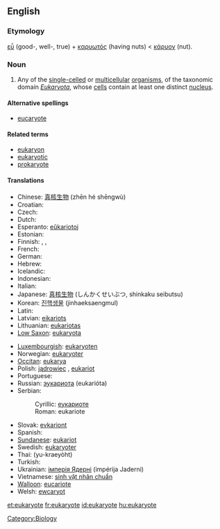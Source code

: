 ==English==

===Etymology===
{{etyl|el}} [[εὖ]] (good-, well-, true) + [[καρυωτός]] (having nuts) < [[κάρυον]] (nut).

===Noun===
{{wikipedia}}
{{en-noun}}

# Any of the [[single-celled]] or [[multicellular]] [[organism]]s, of the taxonomic domain ''[[Eukaryota]]'', whose [[cell]]s contain at least one distinct [[nucleus]].

====Alternative spellings====
* [[eucaryote]]

====Related terms====
* [[eukaryon]]
* [[eukaryotic]]
* [[prokaryote]]

====Translations====
{{trans-top|any of the single-celled or multicellular organisms whose cells contain at least one distinct nucleus}}
* Chinese: [[真核生物]] (zhēn hé shēngwù)
* Croatian: {{t|hr|eukariot|m|alt=eukarìōt}}
* Czech: {{t-|cs|eukaryota}}
* Dutch: {{t+|nl|eukaryoten|p}}
* Esperanto: [[eŭkariotoj]] {{p}}
* Estonian: {{t+|et|eukarüoot|p}}
* Finnish: {{t-|fi|aitotumainen}}, {{t-|fi|aitotumallinen}}, {{t-|fi|eukaryootti}}
* French: {{t+|fr|eucaryote}}
* German: {{t-|de|Eukaryote}}
* Hebrew: {{t+|he|איקריוטיים|p}}
* Icelandic: {{t-|is|heilkjörnungur|m}}
* Indonesian: {{t-|id|eukaryota|xs=Indonesian}}
* Italian: {{t-|it|eucariota|m}}
* Japanese: [[真核生物]] (しんかくせいぶつ, shinkaku seibutsu)
* Korean: [[진핵생물]] (jinhaeksaengmul)
* Latin: {{t-|la|eukaryota|f}}
* Latvian: [[eikariots]]
* Lithuanian: [[eukariotas]] {{m}}
* [[Low Saxon]]: [[eukaryota]]
{{trans-mid}}
* [[Luxembourgish]]: [[eukaryoten]] {{p}}
* Norwegian: [[eukaryoter]]
* [[Occitan]]: [[eukarya]] {{f}}
* Polish: [[jądrowiec]] {{m}}, [[eukariot]] {{m}}
* Portuguese: {{t-|pt|eukaryota|f}}
* Russian: [[эукариота]] (eukarióta) {{f}}
* Serbian:
*: Cyrillic: [[еукариоте]]
*: Roman: eukariote
* Slovak: [[evkariont]]
* Spanish: {{t-|es|eukarya|f}}
* [[Sundanese]]: [[eukariot]]
* Swedish: [[eukaryoter]]
* Thai: {{Thai|[[ยูแคริโอต]]}} (yu-kraeyòht)
* Turkish: {{t|tr|ökaryot}}
* Ukrainian: [[імперія Ядерні]] (impérija Jaderni) {{f}}
* Vietnamese: [[sinh vật nhân chuẩn]]
* [[Walloon]]: [[eucariote]]
* Welsh: [[ewcaryot]]
{{trans-bottom}}

[[Category:Biology]]

[[et:eukaryote]]
[[fr:eukaryote]]
[[id:eukaryote]]
[[hu:eukaryote]]